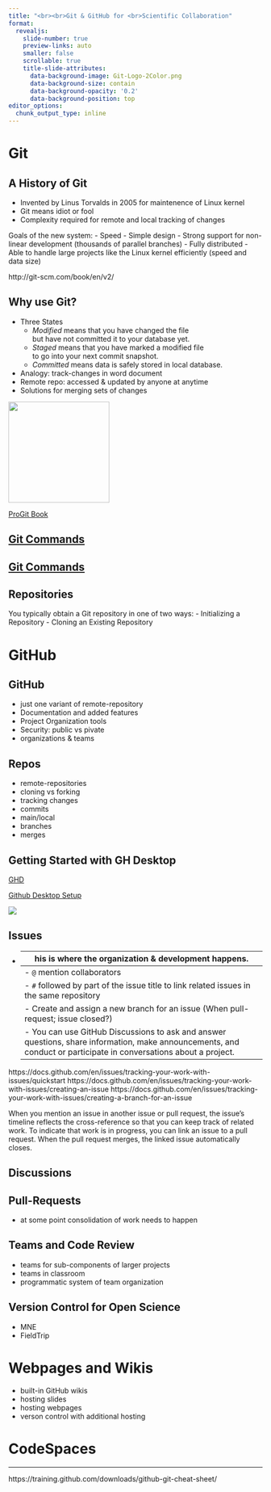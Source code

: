 ```yaml
---
title: "<br><br>Git & GitHub for <br>Scientific Collaboration"
format: 
  revealjs:
    slide-number: true
    preview-links: auto
    smaller: false
    scrollable: true
    title-slide-attributes:
      data-background-image: Git-Logo-2Color.png
      data-background-size: contain
      data-background-opacity: '0.2'
      data-background-position: top
editor_options: 
  chunk_output_type: inline
---
```


# Git

## A History of Git

- Invented by Linus Torvalds in 2005 for maintenence of Linux kernel
- Git means idiot or fool
- Complexity required for remote and local tracking of changes

Goals of the new system:
- Speed
- Simple design
- Strong support for non-linear development (thousands of parallel branches)
- Fully distributed
- Able to handle large projects like the Linux kernel efficiently (speed and data size)



:::{.notes}
http://git-scm.com/book/en/v2/
::: 


## Why use Git?

- Three States
   - *Modified* means that you have changed the file <br> but have not committed it to your database yet.
   - *Staged* means that you have marked a modified file <br> to go into your next commit snapshot.
   - *Committed* means data is safely stored in local database.
- Analogy: track-changes in word document
- Remote repo: accessed & updated by anyone at anytime
- Solutions for merging sets of changes

![](progit2.png){.absolute top=0 right=0  height="200"} 

[ProGit Book](http://git-scm.com/book/en/v2/Getting-Started-What-is-Git%3F)

::: {background-opacity="0.1"  background-iframe="https://git-scm.com/docs" style="text-align: left; margin-top: 1em"}
## [Git Commands](https://git-scm.com/docs){preview-link="true" style="text-align: center"}
:::


::: {background-opacity="0.1"  background-iframe="http://git-scm.com/book/en/v2/Git-Basics-Recording-Changes-to-the-Repository" style="text-align: left; margin-top: 1em"}
## [Git Commands](http://git-scm.com/book/en/v2/Git-Basics-Recording-Changes-to-the-Repository){preview-link="true" style="text-align: center"}
:::

## Repositories

You typically obtain a Git repository in one of two ways:
- Initializing a Repository
- Cloning an Existing Repository

# GitHub

## GitHub
- just one variant of remote-repository 
- Documentation and added features
- Project Organization tools
- Security: public vs pivate 
- organizations & teams

## Repos

- remote-repositories 
- cloning vs forking
- tracking changes
- commits
- main/local
- branches
- merges

## Getting Started with GH Desktop

[GHD](https://desktop.github.com)

[Github Desktop Setup](https://docs.github.com/en/desktop/installing-and-configuring-github-desktop/overview/creating-your-first-repository-using-github-desktop#part-1-installing-github-desktop-and-authenticating-your-account)

![](GHDesktop.png)

## Issues

- This is where the organization & development happens.
   - 
   - `@` mention collaborators
   - `#` followed by part of the issue title to link related issues in the same repository
   - Create and assign a new branch for an issue (When pull-request; issue closed?)
   - You can use GitHub Discussions to ask and answer questions, share information, make announcements, and conduct or participate in conversations about a project.
   


https://docs.github.com/en/issues/tracking-your-work-with-issues/quickstart
https://docs.github.com/en/issues/tracking-your-work-with-issues/creating-an-issue
https://docs.github.com/en/issues/tracking-your-work-with-issues/creating-a-branch-for-an-issue

::: {.notes}

When you mention an issue in another issue or pull request, the issue's timeline reflects the cross-reference so that you can keep track of related work. To indicate that work is in progress, you can link an issue to a pull request. When the pull request merges, the linked issue automatically closes.

::: 

## Discussions 

## Pull-Requests

- at some point consolidation of work needs to happen

## Teams and Code Review

- teams for sub-components of larger projects
- teams in classroom
- programmatic system of team organization

## Version Control for Open Science

- MNE
- FieldTrip

# Webpages and Wikis

- built-in GitHub wikis
- hosting slides
- hosting webpages
- verson control with additional hosting


# CodeSpaces

---


https://training.github.com/downloads/github-git-cheat-sheet/
